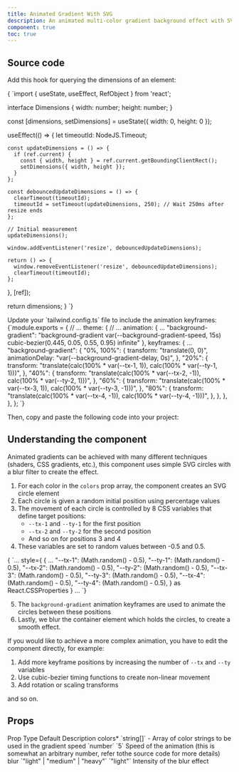 ```yaml
---
title: Animated Gradient With SVG
description: An animated multi-color gradient background effect with SVG elements.
component: true
toc: true
---
```


<ComponentPreview name="animated-gradient-demo" />

## Source code

<Steps>

<Step>Add this hook for querying the dimensions of an element:</Step>

<CodeBlockWrapper language="typescript">
{
`import { useState, useEffect, RefObject } from 'react';

interface Dimensions {
width: number;
height: number;
}

  const [dimensions, setDimensions] = useState<Dimensions>({ width: 0, height: 0 });

useEffect(() => {
let timeoutId: NodeJS.Timeout;

    const updateDimensions = () => {
      if (ref.current) {
        const { width, height } = ref.current.getBoundingClientRect();
        setDimensions({ width, height });
      }
    };

    const debouncedUpdateDimensions = () => {
      clearTimeout(timeoutId);
      timeoutId = setTimeout(updateDimensions, 250); // Wait 250ms after resize ends
    };

    // Initial measurement
    updateDimensions();

    window.addEventListener('resize', debouncedUpdateDimensions);

    return () => {
      window.removeEventListener('resize', debouncedUpdateDimensions);
      clearTimeout(timeoutId);
    };

}, [ref]);

return dimensions;
}
`}

</CodeBlockWrapper>

<Step>
  Update your `tailwind.config.ts` file to include the animation keyframes:
</Step>

<CodeBlockWrapper language="typescript">
  {`module.exports = {
  // ...
  theme: {
    // ...
    animation: {
      ...
      "background-gradient":
          "background-gradient var(--background-gradient-speed, 15s) cubic-bezier(0.445, 0.05, 0.55, 0.95) infinite"
    },
    keyframes: {
      ...
      "background-gradient": {
        "0%, 100%": {
          transform: "translate(0, 0)",
          animationDelay: "var(--background-gradient-delay, 0s)",
        },
        "20%": {
          transform:
            "translate(calc(100% * var(--tx-1, 1)), calc(100% * var(--ty-1, 1)))",
        },
        "40%": {
          transform:
            "translate(calc(100% * var(--tx-2, -1)), calc(100% * var(--ty-2, 1)))",
        },
        "60%": {
          transform:
            "translate(calc(100% * var(--tx-3, 1)), calc(100% * var(--ty-3, -1)))",
        },
        "80%": {
          transform:
            "translate(calc(100% * var(--tx-4, -1)), calc(100% * var(--ty-4, -1)))",
        },
      },
    },
  },
};
`}
</CodeBlockWrapper>

<Step>Then, copy and paste the following code into your project:</Step>

<ComponentSource name="animated-gradient" />

</Steps>

## Understanding the component

Animated gradients can be achieved with many different techniques (shaders, CSS gradients, etc.), this component uses simple SVG circles with a blur filter to create the effect.

1. For each color in the `colors` prop array, the component creates an SVG circle element
2. Each circle is given a random initial position using percentage values
3. The movement of each circle is controlled by 8 CSS variables that define target positions:
   - `--tx-1` and `--ty-1` for the first position
   - `--tx-2` and `--ty-2` for the second position
   - And so on for positions 3 and 4
4. These variables are set to random values between -0.5 and 0.5. 

<CodeBlockWrapper language="typescript" className="mt-4">
{
`...
style={
    {
      ...
      "--tx-1": (Math.random() - 0.5),
      "--ty-1": (Math.random() - 0.5),
      "--tx-2": (Math.random() - 0.5),
      "--ty-2": (Math.random() - 0.5),
      "--tx-3": (Math.random() - 0.5),
      "--ty-3": (Math.random() - 0.5),
      "--tx-4": (Math.random() - 0.5),
      "--ty-4": (Math.random() - 0.5),
    } as React.CSSProperties
  }
...
`}
</CodeBlockWrapper>

5. The `background-gradient` animation keyframes are used to animate the circles between these positions
6. Lastly, we blur the container element which holds the circles, to create a smooth effect.

If you would like to achieve a more complex animation, you have to edit the component directly, for example:

1. Add more keyframe positions by increasing the number of `--tx` and `--ty` variables
2. Use cubic-bezier timing functions to create non-linear movement
3. Add rotation or scaling transforms

and so on.


## Props

<Table>
  <TableHeader>
    <TableRow>
      <TableHead>Prop</TableHead>
      <TableHead>Type</TableHead>
      <TableHead>Default</TableHead>
      <TableHead>Description</TableHead>
    </TableRow>
  </TableHeader>
  <TableBody>
    <TableRow>
      <TableCell>colors<span className="text-red-500">*</span></TableCell>
      <TableCell>`string[]`</TableCell>
      <TableCell>-</TableCell>
      <TableCell>Array of color strings to be used in the gradient</TableCell>
    </TableRow>
    <TableRow>
      <TableCell>speed</TableCell>
      <TableCell>`number`</TableCell>
      <TableCell>`5`</TableCell>
      <TableCell>Speed of the animation (this is somewhat an arbitrary number, refer tothe source code for more details)</TableCell>
    </TableRow>
    <TableRow>
      <TableCell>blur</TableCell>
      <TableCell>`"light" | "medium" | "heavy"`</TableCell>
      <TableCell>`"light"`</TableCell>
      <TableCell>Intensity of the blur effect</TableCell>
    </TableRow>
  </TableBody>
</Table>
